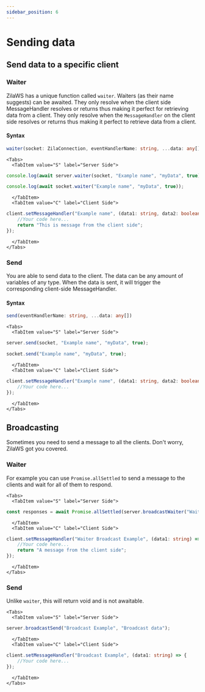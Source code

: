 ```yaml
---
sidebar_position: 6
---
```


# Sending data

## Send data to a specific client

### Waiter
ZilaWS has a unique function called `waiter`. Waiters (as their name suggests) can be awaited. They only resolve when the client side  MessageHandler resolves or returns thus making it perfect for retrieving data from a client.
They only resolve when the `MessageHandler` on the client side resolves or returns thus making it perfect to retrieve data from a client.

#### Syntax
```ts
waiter(socket: ZilaConnection, eventHandlerName: string, ...data: any[])
```

```mdx-code-block
<Tabs>
  <TabItem value="S" label="Server Side">
```
```ts
console.log(await server.waiter(socket, "Example name", "myData", true));
```
<OR/>

```ts
console.log(await socket.waiter("Example name", "myData", true));
```

```mdx-code-block 
  </TabItem>
  <TabItem value="C" label="Client Side">
```
```ts
client.setMessageHandler("Example name", (data1: string, data2: boolean) => {
    //Your code here...
    return "This is message from the client side";
});
```
```mdx-code-block
  </TabItem>
</Tabs>
```

### Send

You are able to send data to the client. The data can be any amount of variables of any type. When the data is sent, it will trigger the corresponding client-side MessageHandler.

#### Syntax
```ts
send(eventHandlerName: string, ...data: any[])
```

```mdx-code-block
<Tabs>
  <TabItem value="S" label="Server Side">
```
```ts
server.send(socket, "Example name", "myData", true);
```

<OR />

```ts
socket.send("Example name", "myData", true);
```

```mdx-code-block 
  </TabItem>
  <TabItem value="C" label="Client Side">
```
```ts
client.setMessageHandler("Example name", (data1: string, data2: boolean) => {
    //Your code here...
});
```
```mdx-code-block
  </TabItem>
</Tabs>
```

## Broadcasting
Sometimes you need to send a message to all the clients. Don't worry, ZilaWS got you covered.

### Waiter
For example you can use `Promise.allSettled` to send a message to the clients and wait for all of them to respond.

```mdx-code-block
<Tabs>
  <TabItem value="S" label="Server Side">
```
```ts
const responses = await Promise.allSettled(server.broadcastWaiter("Waiter Broadcast Example", "Broadcast data"));
```

```mdx-code-block 
  </TabItem>
  <TabItem value="C" label="Client Side">
```
```ts
client.setMessageHandler("Waiter Broadcast Example", (data1: string) => {
    //Your code here...
    return "A message from the client side";
});
```
```mdx-code-block
  </TabItem>
</Tabs>
```

### Send
Unlike `waiter`, this will return void and is not awaitable.

```mdx-code-block
<Tabs>
  <TabItem value="S" label="Server Side">
```
```ts
server.broadcastSend("Broadcast Example", "Broadcast data");
```

```mdx-code-block 
  </TabItem>
  <TabItem value="C" label="Client Side">
```
```ts
client.setMessageHandler("Broadcast Example", (data1: string) => {
    //Your code here...
});
```
```mdx-code-block
  </TabItem>
</Tabs>
```